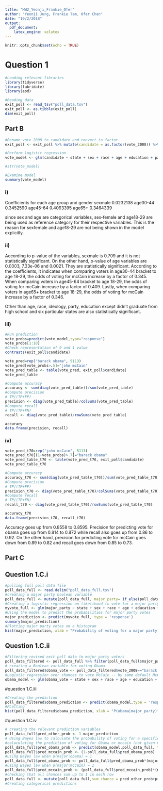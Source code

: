```yaml
---
title: "HW2_Yeonji_Frankie_Ofer"
author: "Yeonji Jung, Frankie Tam, Ofer Chen"
date: "10/2/2018"
output:
  pdf_document:
    latex_engine: xelatex
---
```


```r
knitr::opts_chunk$set(echo = TRUE)
```

# Question 1 

```r
#Loading relevant libraries
library(tidyverse)
library(lubridate)
library(aod)
```

```r
#Reading data
exit_poll <- read_tsv("poll_data.tsv")
exit_poll <- as.tibble(exit_poll)
dim(exit_poll)
```
## Part B
```r
#Rename vote_2008 to candidate and convert to factor
exit_poll <- exit_poll %>% mutate(candidate = as.factor(vote_2008)) %>% select(-vote_2008) %>% slice(sample(1:n()))

#Perform logistic regression
vote_model <- glm(candidate ~ state + sex + race + age + education + party + ideology + state_contestedness, family = "binomial", data = exit_poll)

#str(vote_model)
```

```r
#Examine model
summary(vote_model)
```

### i) 
Coefficients for each age group and gender
sexmale 0.0232138
age30-44 0.3452590
age45-64 0.4093395
age65+ 0.3464339
       
since sex and age are categorical variables, sex-female and age18-29 are being used as reference category for their respective variables. This is the reason for sexfemale and age18-29 are not being shown in the model explicitly.

### ii)

According to p-value of the variables, sexmale is 0.709 and it is not statistically significant. On the other hand, p-value of age variables are 0.0003, 7.33e-06 and 0.0021. They are statistically significant. According to the coefficients, it indicates when comparing voters in age30-44 bracket to age 18-29, the odds of voting for mcCain increase by a factor of 0.345. When comparing voters in age45-64 bracket to age 18-29, the odds of voting for mcCain increase by a factor of 0.409. Lastly, when comparing voters in age65+ bracket to age 18-29, the odds of voting for mcCain increase by a factor of 0.346.

Other than age, race, ideology, party, education except didn't graduate from high school and six particular states are also statistically significant.

### iii)
```r
#Run prediction
vote_probs=predict(vote_model,type="response")
vote_probs[1:10]
#Check representation of 0 and 1 value
contrasts(exit_poll$candidate)
```

```r
vote_pred=rep("barack obama", 5113)
vote_pred[vote_probs>.5]="john mcCain"
vote_pred_table <- table(vote_pred, exit_poll$candidate)
vote_pred_table
```

```r
#Compute accuracy
accuracy <- sum(diag(vote_pred_table))/sum(vote_pred_table)
#Compute precision
# TP/(TP+FP)
precision <- diag(vote_pred_table)/colSums(vote_pred_table)
#Compute recall
# TP/(TP+FN)
recall <- diag(vote_pred_table)/rowSums(vote_pred_table)

accuracy
data.frame(precision, recall)
```


### iv)
```r
vote_pred_t70=rep("john mcCain", 5113)
vote_pred_t70[(1-vote_probs)>.7]="barack obama"
vote_pred_table_t70 <- table(vote_pred_t70, exit_poll$candidate)
vote_pred_table_t70
```
```r
#Compute accuracy
accuracy_t70 <- sum(diag(vote_pred_table_t70))/sum(vote_pred_table_t70)
#Compute precision
# TP/(TP+FP)
precision_t70 <- diag(vote_pred_table_t70)/colSums(vote_pred_table_t70)
#Compute recall
# TP/(TP+FN)
recall_t70 <- diag(vote_pred_table_t70)/rowSums(vote_pred_table_t70)

accuracy_t70
data.frame(precision_t70, recall_t70)
```

Accuracy goes up from 0.8558 to 0.8595. Precision for predicting vote for obama goes up from 0.814 to 0.872 while recall also goes up from 0.86 to 0.92. On the other hand, precision for predicting vote for mcCain goes down from 0.89 to 0.82 and recall goes down from 0.85 to 0.73.

## Part C

## Question 1.C.i

```r
#pulling full poll data file
poll_data_full <- read.delim("poll_data_full.tsv")
#creating a major party boolean variable
poll_data_full <- mutate(poll_data_full, major_party= if_else(poll_data_full$vote_2008 %in% c("john mcCain","barack obama"),1,0))
#Creating a logistic regression on likelihood to vote for a major party candidate 
myvote_full <- glm(major_party ~ state + sex + race + age + education + party + ideology + state_contestedness, data = poll_data_full, family = "binomial")
#Using the model to predict the probabilities for major party votes
major_prediction <- predict(myvote_full, type = 'response')
summary(major_prediction)
#Plotting major party votes on a histogram
hist(major_prediction, xlab = "Probability of voting for a major party candidate", main = "Histogram of probability of voting for a major party candidate", breaks = 200)
```
## Question 1.C.ii

```r
#Filtering revised exit poll data to major party voters
poll_data_filtered <- poll_data_full %>% filter(poll_data_full$major_party==1) %>% select(-major_party)
# creating a Boolean variable for voting Obama
poll_data_filtered$obama_vote <- poll_data_filtered$vote_2008=="barack obama"
#Logistic regression over chances to vote McCain -- by some default McCain is 1 and Obama is 0
obama_model <- glm(obama_vote ~ state + sex + race + age + education + party + ideology + state_contestedness, data =poll_data_filtered, family = "binomial")
```

#question 1.C.iii
```r
#Creating the prediction
poll_data_filtered$obama_prediction <- predict(obama_model,type = 'response')
#PLotting
hist(poll_data_filtered$obama_prediction, xlab = "P(obama|major_party)", main = "Histogram of P(obama|major_party)", breaks = 200)
```

#question 1.C.iv
```r
# creating the relevant prediction variables
poll_data_full$pred_other_prob <- 1-major_prediction
# Using Bayes law to calculate the probability of voting for a specific candidate given a vote to a major party
#caluculating the prediction of voting for Obama or mccain (not given major party)
poll_data_full$pred_obama_prob <- predict(obama_model,poll_data_full, type = 'response')
poll_data_full$pred_mccain_prob <- (1-poll_data_full$pred_obama_prob)
#using Bayes law when p(major|obama) = 1
poll_data_full$pred_obama_prob <- poll_data_full$pred_obama_prob*(major_prediction)
#using Bayes law when p(major|mccain) = 1
poll_data_full$pred_mccain_prob <- (poll_data_full$pred_mccain_prob)*(major_prediction)
#checking that all chances sum up to 1 in each row
poll_data_full <- mutate(poll_data_full,sum_chance = pred_other_prob+pred_obama_prob+pred_mccain_prob)
#Creating categorical predictions
```


